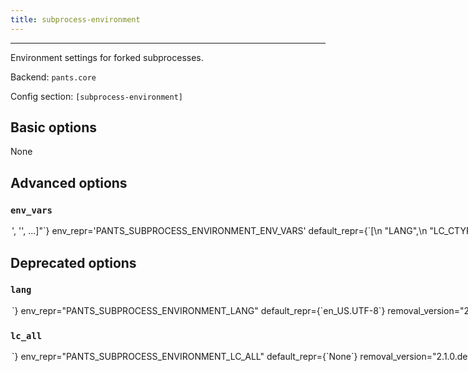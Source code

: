 ```yaml
---
title: subprocess-environment
---
```



---

Environment settings for forked subprocesses.

Backend: <span className="color--primary">`pants.core`</span>

Config section: <span className="color--primary">`[subprocess-environment]`</span>

<span className={styles.options}>

## Basic options

None

## Advanced options

### `env_vars`

<Option
  cli_repr={`--subprocess-environment-env-vars="['<str>', '<str>', ...]"`}
  env_repr='PANTS_SUBPROCESS_ENVIRONMENT_ENV_VARS'
  default_repr={`[\n  "LANG",\n  "LC_CTYPE",\n  "LC_ALL"\n]`}
>
Environment variables to set for process invocations. Entries are either strings in the form `ENV_VAR=value` to set an explicit value; or just `ENV_VAR` to copy the value from Pants&#x27;s own environment.

Each ENV_VAR must be one of `LANG`, `LC_CTYPE`, `LC_ALL`, `http_proxy`, `https_proxy`, `ftp_proxy`, `all_proxy`, `no_proxy`, `HTTP_PROXY`, `HTTPS_PROXY`, `FTP_PROXY`, `ALL_PROXY`, `NO_PROXY`, `REQUESTS_CA_BUNDLE`.

</Option>

## Deprecated options

### `lang`

<Option
  cli_repr={`--subprocess-environment-lang=<str>`}
  env_repr="PANTS_SUBPROCESS_ENVIRONMENT_LANG"
  default_repr={`en_US.UTF-8`}
  removal_version="2.1.0.dev0"
  removal_hint={"Use the env_vars option in this scope instead."}
>
  Override the `LANG` environment variable for any forked subprocesses.
</Option>

### `lc_all`

<Option
  cli_repr={`--subprocess-environment-lc-all=<str>`}
  env_repr="PANTS_SUBPROCESS_ENVIRONMENT_LC_ALL"
  default_repr={`None`}
  removal_version="2.1.0.dev0"
  removal_hint={"Use the env_vars option in this scope instead."}
>
  Override the `LC_ALL` environment variable for any forked subprocesses.
</Option>

</span>
